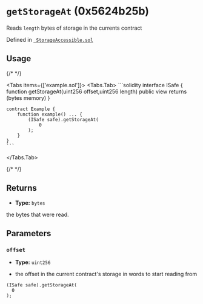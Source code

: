 

<LegacyCallout />

# `getStorageAt` (0x5624b25b)



Reads `length` bytes of storage in the currents contract




Defined in [` StorageAccessible.sol`](https://github.com/safe-global/safe-smart-account/tree/v1.3.0/contracts/common/StorageAccessible.sol#L13)


## Usage

{/* <!-- vale off --> */}

<Tabs items={['example.sol']}>
  <Tabs.Tab>
    ```solidity
    interface ISafe {
        function getStorageAt(uint256 offset,uint256 length) public view returns (bytes memory)
    }

    contract Example {
        function example() ... {
            (ISafe safe).getStorageAt(
                0
            );
        }
    }
    ```
  </Tabs.Tab>
</Tabs>

{/* <!-- vale on --> */}

## Returns



  - **Type:** `bytes`

  the bytes that were read.




## Parameters

### `offset`

  - **Type:** `uint256`

  - the offset in the current contract's storage in words to start reading from

  ```solidity focus=2
  (ISafe safe).getStorageAt(
    0
  );
  ```





